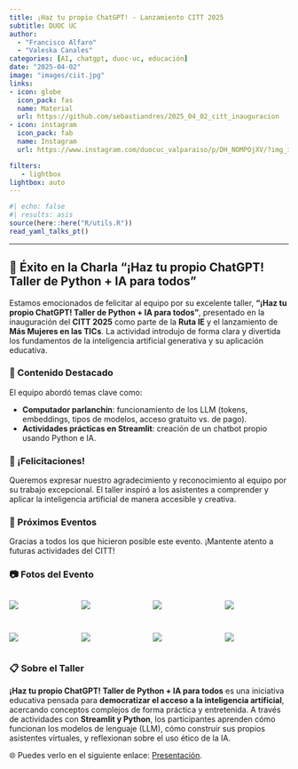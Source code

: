 ```yaml
---
title: ¡Haz tu propio ChatGPT! - Lanzamiento CITT 2025
subtitle: DUOC UC
author: 
  - "Francisco Alfaro"
  - "Valeska Canales"
categories: [AI, chatgpt, duoc-uc, educación]
date: "2025-04-02"
image: "images/ciit.jpg"
links:
- icon: globe
  icon_pack: fas
  name: Material
  url: https://github.com/sebastiandres/2025_04_02_citt_inauguracion
- icon: instagram
  icon_pack: fab
  name: Instagram
  url: https://www.instagram.com/duocuc_valparaiso/p/DH_NOMPOjXV/?img_index=1

filters:
   - lightbox
lightbox: auto
---
```


```r
#| echo: false
#| results: asis
source(here::here("R/utils.R"))
read_yaml_talks_pt()
```

------------------------------------------------------------------------



## 🎉 Éxito en la Charla **"¡Haz tu propio ChatGPT! Taller de Python + IA para todos"**

Estamos emocionados de felicitar al equipo por su excelente taller, **"¡Haz tu propio ChatGPT! Taller de Python + IA para todos"**, presentado en la inauguración del **CITT 2025** como parte de la **Ruta IE** y el lanzamiento de **Más Mujeres en las TICs**. La actividad introdujo de forma clara y divertida los fundamentos de la inteligencia artificial generativa y su aplicación educativa.

### 🌟 Contenido Destacado

El equipo abordó temas clave como:

- **Computador parlanchín**: funcionamiento de los LLM (tokens, embeddings, tipos de modelos, acceso gratuito vs. de pago).
- **Actividades prácticas en Streamlit**: creación de un chatbot propio usando Python e IA.

### 👏 ¡Felicitaciones!

Queremos expresar nuestro agradecimiento y reconocimiento al equipo por su trabajo excepcional. El taller inspiró a los asistentes a comprender y aplicar la inteligencia artificial de manera accesible y creativa.

### 📅 Próximos Eventos

Gracias a todos los que hicieron posible este evento. ¡Mantente atento a futuras actividades del CITT!

### 📷 Fotos del Evento

::: {style="display: grid; grid-template-columns: repeat(4, 1fr); grid-gap: 1em;"}
![](images/img_01.jpeg){group="my-gallery"}

![](images/img_02.jpeg){group="my-gallery"}

![](images/img_03.jpeg){group="my-gallery"}

![](images/img_04.jpeg){group="my-gallery"}

![](images/img_05.jpeg){group="my-gallery"}

![](images/img_06.jpeg){group="my-gallery"}

![](images/img_10.jpeg){group="my-gallery"}

![](images/img_08.jpeg){group="my-gallery"}
:::

### 📋 Sobre el Taller

**¡Haz tu propio ChatGPT! Taller de Python + IA para todos** es una iniciativa educativa pensada para **democratizar el acceso a la inteligencia artificial**, acercando conceptos complejos de forma práctica y entretenida. A través de actividades con **Streamlit y Python**, los participantes aprenden cómo funcionan los modelos de lenguaje (LLM), cómo construir sus propios asistentes virtuales, y reflexionan sobre el uso ético de la IA.

🌐 Puedes verlo en el siguiente enlace: [Presentación](https://sebastiandres.github.io/2025_04_02_citt_inauguracion/taller/taller.html#/section).

